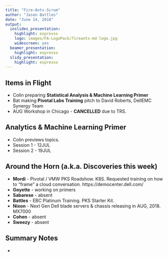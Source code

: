 ```yaml
---
title: "Fire-Ants-Scrum"
author: "Jason Battles"
date: "June 14, 2018"
output:
  ioslides_presentation:
    highlight: espresso
    logo: images/FA-LogoPack/fireants-md-logo.jpg
    widescreen: yes
  beamer_presentation:
    highlight: espresso
  slidy_presentation:
    highlight: espresso
---
```


## Items in Flight
* Colin preparing **Statistical Analysis & Machine Learning Primer**
* Bat making **Pivotal Labs Training** pitch to David Roberts, DellEMC Synergy Team
* AUG Workshop in Chicago - **CANCELLED** due to TRS. 

## **Analytics & Machine Learning Primer**
* Colin previews topics.
* Session 1 - 12JUL
* Session 2 - 19JUL
    
## Around the Horn (a.k.a. Discoveries this week)

* **Mordi** - Pivotal / VMW PKS Roadshow. K8S.  Requested training on how to "frame" a cloud conversation.  https://democenter.dell.com/
* **Goyette** - working on primers
* **Sabarese** - absent 
* **Battles** - EBC Platinum Training.  PKS Starter Kit.
* **Nixon** - Next Gen Dell blade servers & chassis releasing in AUG, 2018.  MX7000
* **Cohen** - absent
* **Sweezy** - absent

## Summary Notes
                  
*    
                                
